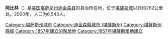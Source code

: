 '''阿比林'''（{{lang-en|Abilene}}）是[[美国|美国]][[堪萨斯州|堪萨斯州]][[迪金森县_(堪萨斯州)|迪金森县]]的县治所在地，位于[[堪薩斯城_(堪薩斯州)|堪薩斯城]]以西约262公里处。2000年，人口为6,543人。 

{{迪金森縣 (堪薩斯州)}}

{{DEFAULTSORT:Abilene}}
[[Category:堪萨斯州城市|Category:堪萨斯州城市]]
[[Category:迪金森縣城市_(堪薩斯州)|Category:迪金森縣城市 (堪薩斯州)]]
[[Category:堪薩斯州縣城|Category:堪薩斯州縣城]]
[[Category:1857年建立的聚居地|Category:1857年建立的聚居地]]
[[Category:1857年堪薩斯領地建立|Category:1857年堪薩斯領地建立]]

{{Kansas-geo-stub}}